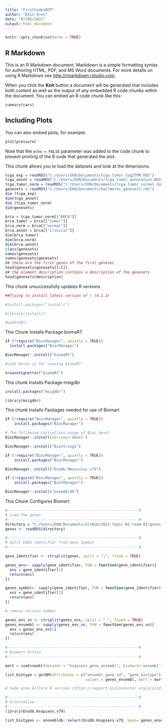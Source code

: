 ```yaml
---
title: "FirstCodesBCP"
author: "Ekin Ören"
date: "07/05/2022"
output: html_document
---
```


```r
knitr::opts_chunk$set(echo = TRUE)
```

## R Markdown

This is an R Markdown document. Markdown is a simple formatting syntax for authoring HTML, PDF, and MS Word documents. For more details on using R Markdown see <http://rmarkdown.rstudio.com>.

When you click the **Knit** button a document will be generated that includes both content as well as the output of any embedded R code chunks within the document. You can embed an R code chunk like this:

```r
summary(cars)
```

## Including Plots

You can also embed plots, for example:

```r
plot(pressure)
```

Note that the `echo = FALSE` parameter was added to the code chunk to prevent printing of the R code that generated the plot.

This chunk allows you to load the datasets and look at the dimensions.

```r
tcga_exp = readRDS("C:/Users/EKN/Documents/tcga_tumor_log2TPM.RDS")
tcga_annot = readRDS("C:/Users/EKN/Documents/tcga_tumor_annotation.RDS")
tcga_tumor_norm = readRDS("C:/Users/EKN/Documents/tcga_tumor_normal_datascience_proj_2022.RDS")
genesets = readRDS("C:/Users/EKN/Documents/hallmarks_genesets.rds")
dim (tcga_exp)
dim(tcga_annot)
dim (tcga_tumor_norm)
dim(genesets)
```


```r
brca = tcga_tumor_norm[["BRCA"]]
brca.tumor = brca[["tumor"]]
brca.norm = brca[["normal"]]
brca.annot = brca[["clinical"]]
dim(brca.tumor)
dim(brca.norm)
dim(brca.annot)
class(genesets)
names(genesets)
names(genesets$genesets)
## these are the first genes of the first geneset
head(genesets$genesets[[1]])
## the element description contains a description of the genesets
head(genesets$description)
```

This chunk unsuccessfully updates R versions 

```r
##Trying to install latest version of r (4.1.3)

#install.packages("installr")

#library(installr)

#updateR()

```


This Chunk Installs Package biomaRT

```r
if (!require("BiocManager", quietly = TRUE))
  install.packages("BiocManager")

BiocManager::install("biomaRt")

#code below is for viewing biomaRT

browseVignettes("biomaRt")
```
This chunk Installs Package msigdbr

```r

install.packages("msigdbr")

library(msigdbr)

```

This chunk Installs Packages needed for use of Biomart

```r

if (!require("BiocManager", quietly = TRUE))
    install.packages("BiocManager")

# The following initializes usage of Bioc devel
BiocManager::install(version='devel')

BiocManager::install("Biostrings")

if (!require("BiocManager", quietly = TRUE))
    install.packages("BiocManager")

BiocManager::install("EnsDb.Mmusculus.v79")

if (!require("BiocManager", quietly = TRUE))
    install.packages("BiocManager")

BiocManager::install("ensembldb")

```


This Chunk Configures Biomart

```r
#-----------------------------------------------------------#
# Load the genes
#-----------------------------------------------------------#
directory = "C:/Users/EKN/Documents/GitHub/2022-topic-02-team-01/genes.rds"
genes <- readRDS(directory)

#-----------------------------------------------------------#
# Split ENSG identifier from Gene Symbol
#-----------------------------------------------------------#

gene_identifier <- strsplit(genes, split = "|", fixed = TRUE)

genes_ens<- sapply(gene_identifier, FUN = function(gene_identifier){
  ens = gene_identifier[1]
  return(ens)
})

genes_symbol<- sapply(gene_identifier, FUN = function(gene_identifier){
  ens = gene_identifier[2]
  return(ens)
})

# remove version number

genes_ens_vn <- strsplit(genes_ens, split = ".", fixed = TRUE)
genes_ensembl <- sapply(genes_ens_vn, FUN = function(genes_ens_vn){
  ens = genes_ens_vn[1]
  return(ens)
})

#-----------------------------------------------------------#
# Biomart Action
#-----------------------------------------------------------#

mart = useEnsembl(dataset = "hsapiens_gene_ensembl", biomart='ensembl')

list_biotype = getBM(attributes = c("ensembl_gene_id", "gene_biotype"), filters = "ensembl_gene_id", 
                                    values = genes_ensembl, mart = mart, useCache = FALSE)

# habe eine Ã¤ltere R version (https://support.bioconductor.org/p/p132704/) deswegen habe ichh useCache gleich False gesetzt

#-----------------------------------------------------------#
# Alternative
#-----------------------------------------------------------#
library(EnsDb.Hsapiens.v79)

list_biotypes <- ensembldb::select(EnsDb.Hsapiens.v79, keys= genes_ensembl, keytype = "GENEID", columns = c("SYMBOL", "GENEBIOTYPE"))

```
















